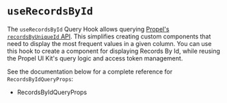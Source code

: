 
<Meta title="Hooks/useRecordsById" />

# `useRecordsById`

The `useRecordsById` Query Hook allows querying [Propel's `recordsByUniqueId` API](https://www.propeldata.com/docs/api/query/queries#recordsByUniqueId).
This simplifies creating custom components that need to display the most frequent values in a given column. You can use
this hook to create a component for displaying Records By Id, while reusing the Propel UI Kit's query logic and access token management.

<SourceCode of={useRecordsByIdStories.RecordsByIdStory} shown />

See the documentation below for a complete reference for `RecordsByIdQueryProps`:

- <LinkTo kind="API/RecordsByIdQueryProps" story="overview">
    RecordsByIdQueryProps
  </LinkTo>